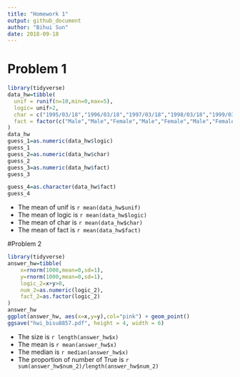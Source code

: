 ```yaml
---
title: "Homework 1"
output: github_document
author: "Bihui Sun"
date: 2018-09-18
---
```


# Problem 1
```r
library(tidyverse)
data_hw=tibble(
  unif = runif(n=10,min=0,max=5),
  logic= unif>2,
  char = c("1995/03/18","1996/03/18","1997/03/18","1998/03/18","1999/03/18","2000/03/18","2001/03/18","2002/03/18","2003/03/18","2004/03/18"),
  fact = factor(c("Male","Male","Female","Male","Female","Male","Female","Female","Female","Male"))
)
data_hw
guess_1=as.numeric(data_hw$logic)
guess_1
guess_2=as.numeric(data_hw$char)
guess_2
guess_3=as.numeric(data_hw$fact)
guess_3

guess_4=as.character(data_hw$fact)
guess_4
```



* The mean of unif is `r mean(data_hw$unif)`
* The mean of logic is `r mean(data_hw$logic)`
* The mean of char is `r mean(data_hw$char)`
* The mean of fact is `r mean(data_hw$fact)`


#Problem 2
```r
library(tidyverse)
answer_hw=tibble(
    x=rnorm(1000,mean=0,sd=1),                    
    y=rnorm(1000,mean=0,sd=1),
    logic_2=x+y>0,
    num_2=as.numeric(logic_2),
    fact_2=as.factor(logic_2)
)
answer_hw
ggplot(answer_hw, aes(x=x,y=y),col="pink") + geom_point()
ggsave("hwi_bisu8857.pdf", height = 4, width = 6)
```
* The size is `r length(answer_hw$x)`
* The mean is `r mean(answer_hw$x)`
* The median is `r median(answer_hw$x)`
* The proportion of number of True is `r sum(answer_hw$num_2)/length(answer_hw$num_2)`